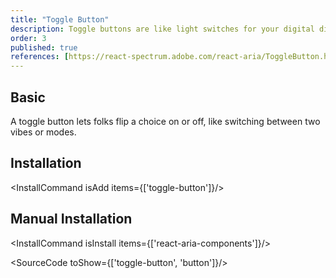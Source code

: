 ```yaml
---
title: "Toggle Button"
description: Toggle buttons are like light switches for your digital digs. Flip 'em on, and they light stuff up; flip 'em off, and it's lights out.
order: 3
published: true
references: [https://react-spectrum.adobe.com/react-aria/ToggleButton.html#props]
---
```



## Basic

A toggle button lets folks flip a choice on or off, like switching between two vibes or modes.
<How toUse="buttons/toggle-button-demo" />

## Installation
<InstallCommand isAdd items={['toggle-button']}/>


## Manual Installation
<InstallCommand isInstall items={['react-aria-components']}/>

<SourceCode toShow={['toggle-button', 'button']}/>

